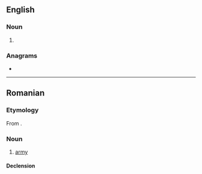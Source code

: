 ==English==

===Noun===
{{en-noun}}

# {{obsolete spelling of|en|army}}

===Anagrams===
* {{anagrams|en|a=aeimr|Maire|Marie|Miera|aimer|ramie|reaim|rimae}}

----

==Romanian==

===Etymology===
From {{bor|ro|ru|армия}}.

===Noun===
{{ro-noun|f|armii}}

# {{lb|ro|dated}} [[army]]

====Declension====
{{ro-noun-f-ie|armi}}